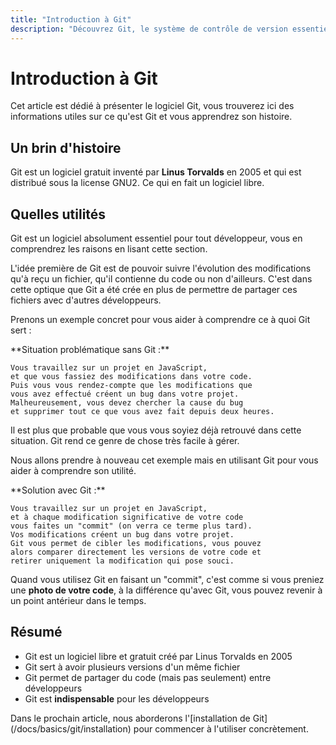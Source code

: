 ```yaml
---
title: "Introduction à Git"
description: "Découvrez Git, le système de contrôle de version essentiel pour tout développeur. Apprenez son histoire, ses utilités et pourquoi il est indispensable."
---
```


# Introduction à Git

Cet article est dédié à présenter le logiciel Git, vous trouverez ici des informations utiles sur ce qu'est Git et vous apprendrez son histoire.

## Un brin d'histoire

Git est un logiciel gratuit inventé par **Linus Torvalds** en 2005 et qui est distribué sous la license GNU2. Ce qui en fait un logiciel libre.

## Quelles utilités

Git est un logiciel absolument essentiel pour tout développeur, vous en comprendrez les raisons en lisant cette section.

L'idée première de Git est de pouvoir suivre l'évolution des modifications qu'à reçu un fichier, qu'il contienne du code ou non d'ailleurs. C'est dans cette optique que Git a été crée en plus de permettre de partager ces fichiers avec d'autres développeurs.

Prenons un exemple concret pour vous aider à comprendre ce à quoi Git sert :

<Note type="warning">
**Situation problématique sans Git :**

```text
Vous travaillez sur un projet en JavaScript,
et que vous fassiez des modifications dans votre code.
Puis vous vous rendez-compte que les modifications que
vous avez effectué créent un bug dans votre projet.
Malheureusement, vous devez chercher la cause du bug
et supprimer tout ce que vous avez fait depuis deux heures.
```
</Note>

Il est plus que probable que vous vous soyiez déjà retrouvé dans cette situation. Git rend ce genre de chose très facile à gérer.

Nous allons prendre à nouveau cet exemple mais en utilisant Git pour vous aider à comprendre son utilité.

<Note type="success">
**Solution avec Git :**

```text
Vous travaillez sur un projet en JavaScript,
et à chaque modification significative de votre code
vous faites un "commit" (on verra ce terme plus tard).
Vos modifications créent un bug dans votre projet.
Git vous permet de cibler les modifications, vous pouvez
alors comparer directement les versions de votre code et
retirer uniquement la modification qui pose souci.
```
</Note>

Quand vous utilisez Git en faisant un "commit", c'est comme si vous preniez une **photo de votre code**, à la différence qu'avec Git, vous pouvez revenir à un point antérieur dans le temps.

## Résumé

- Git est un logiciel libre et gratuit créé par Linus Torvalds en 2005
- Git sert à avoir plusieurs versions d'un même fichier  
- Git permet de partager du code (mais pas seulement) entre développeurs
- Git est **indispensable** pour les développeurs

<Note>
Dans le prochain article, nous aborderons l'[installation de Git](/docs/basics/git/installation) pour commencer à l'utiliser concrètement.
</Note>